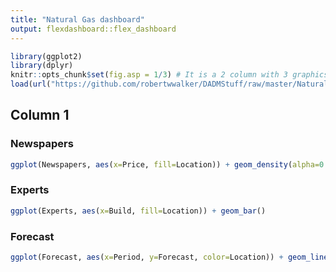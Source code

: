 ```yaml
---
title: "Natural Gas dashboard"
output: flexdashboard::flex_dashboard
---
```


```r
library(ggplot2)
library(dplyr)
knitr::opts_chunk$set(fig.asp = 1/3) # It is a 2 column with 3 graphics and one table; the table is rendered for scrolling using DT::datatable()
load(url("https://github.com/robertwwalker/DADMStuff/raw/master/NaturalGas2019.RData"))
```

## Column 1

### Newspapers

```r
ggplot(Newspapers, aes(x=Price, fill=Location)) + geom_density(alpha=0.2)
```

### Experts

```r
ggplot(Experts, aes(x=Build, fill=Location)) + geom_bar()
```

### Forecast

```r
ggplot(Forecast, aes(x=Period, y=Forecast, color=Location)) + geom_line() + geom_point()
```

